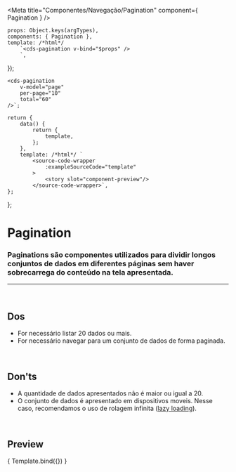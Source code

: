 
<Meta
	title="Componentes/Navegação/Pagination"
	component={ Pagination }
/>

	props: Object.keys(argTypes),
	components: { Pagination },
	template: /*html*/
		`<cds-pagination v-bind="$props" />
		`,
});

	<cds-pagination
		v-model="page"
		per-page="10"
		total="60"
	/>`;

	return {
		data() {
			return {
				template,
			};
		},
		template: /*html*/ `
			<source-code-wrapper
				:exampleSourceCode="template"
			>
				<story slot="component-preview"/>
			</source-code-wrapper>`,
	};
};

# Pagination

### Paginations são componentes utilizados para dividir longos conjuntos de dados em diferentes páginas sem haver sobrecarrega do conteúdo na tela apresentada.
---
<br />

## Dos
- For necessário listar 20 dados ou mais.
- For necessário navegar para um conjunto de dados de forma paginada.

<br />

## Don'ts
- A quantidade de dados apresentados não é maior ou igual a 20.
- O conjunto de dados é apresentado em dispositivos moveis. Nesse caso, recomendamos o uso de rolagem infinita ([lazy loading](https://developer.mozilla.org/en-US/docs/Web/Performance/Lazy_loading)).


<br />

## Preview

<Canvas>
	<Story
		name="Pagination"
		decorators={[docsDecorator]}
		args={{
			value: 1,
			perPage: 10,
			total: 60,
		}}
	>
		{ Template.bind({}) }
	</Story>
</Canvas>

<ArgsTable story="Pagination" />